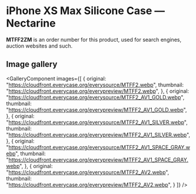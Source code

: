 
# iPhone XS Max Silicone Case — Nectarine

<Callout type='info' emoji='👉🏻'>**MTFF2ZM** is an order number for this product, used for search engines, auction websites and such.</Callout>

## Image gallery

<GalleryComponent
    images={[
      {
        original: "https://cloudfront.everycase.org/everysource/MTFF2.webp",
        thumbnail: "https://cloudfront.everycase.org/everypreview/MTFF2.webp",
      },
      {
        original: "https://cloudfront.everycase.org/everysource/MTFF2_AV1_GOLD.webp",
        thumbnail: "https://cloudfront.everycase.org/everypreview/MTFF2_AV1_GOLD.webp",
      },
      {
        original: "https://cloudfront.everycase.org/everysource/MTFF2_AV1_SILVER.webp",
        thumbnail: "https://cloudfront.everycase.org/everypreview/MTFF2_AV1_SILVER.webp",
      },
      {
        original: "https://cloudfront.everycase.org/everysource/MTFF2_AV1_SPACE_GRAY.webp",
        thumbnail: "https://cloudfront.everycase.org/everypreview/MTFF2_AV1_SPACE_GRAY.webp",
      },
      {
        original: "https://cloudfront.everycase.org/everysource/MTFF2_AV2.webp",
        thumbnail: "https://cloudfront.everycase.org/everypreview/MTFF2_AV2.webp",
      }
    ]}
  />
